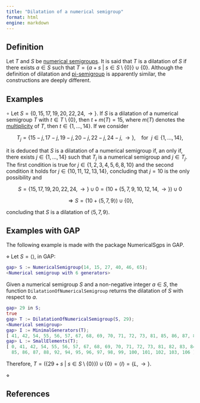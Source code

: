 ```yaml
---
title: "Dilatation of a numerical semigroup"
format: html
engine: markdown
---
```


<!-- Dilatations_of_NS_V_Barucci -->

## Definition

Let $T$ and $S$ be [numerical semigroups](Numerical-semigroup.qmd). It is said that $T$ is a dilatation of $S$ if there exists $a \in S$ such that $T = \{a + s ~ | ~ s \in S \setminus \{0\}\} \cup \{0\}$. Although the definition of dilatation and [pi-semigroup](Pi-semigroup.qmd) is apparently similar, the constructions are deeply different.

## Examples

$\circ$ Let $S = \{0, 15, 17, 19, 20, 22, 24, \rightarrow \}$. If $S$ is a dilatation of a numerical semigroup $T$ with $t \in T \setminus \{0\}$, then $t + m(T) = 15$, where $m(T)$ denotes the [multiplicity](../Basic-concepts/Multiplicity.qmd) of $T$, then $t \in \{1, \ldots, 14\}$. If we consider

$$
T_j = \{15-j, 17-j, 19-j, 20-j, 22-j, 24-j, \rightarrow\}, ~~~~ \text{for } ~ j \in \{1, \ldots, 14\},
$$

it is deduced that $S$ is a dilatation of a numerical semigroup if, an only if, there exists $j \in \{1, \ldots, 14\}$ such that $T_j$ is a numerical semigroup and $j \in T_j$. The first condition is true for $j \in \{1, 2, 3, 4, 5, 6, 8, 10\}$ and the second condition it holds for $j \in \{10, 11, 12, 13, 14\}$, concluding that $j = 10$ is the only possibility and

$$ 
S = \{15, 17, 19, 20, 22, 24, \rightarrow \} \cup {0} = (10 + \{5,7,9,10,12,14, \rightarrow\}) \cup {0}
$$

$$
\Longrightarrow S = (10 + \langle 5,7,9 \rangle) \cup \{0\},
$$

concluding that $S$ is a dilatation of $\langle 5, 7, 9 \rangle$.

## Examples with GAP

The following example is made with the package NumericalSgps in GAP.

$\diamond$ Let $S = \langle \rangle$, in GAP:

``` gap
gap> S := NumericalSemigroup(14, 15, 27, 40, 46, 65);
<Numerical semigroup with 6 generators>
```

Given a numerical semigroup $S$ and a non-negative integer $a \in S$, the function `DilatationOfNumericalSemigroup` returns the dilatation of $S$ with respect to $a$.

``` gap
gap> 29 in S;
true
gap> T := DilatationOfNumericalSemigroup(S, 29);
<Numerical semigroup>
gap> I := MinimalGenerators(T);
[ 41, 42, 54, 55, 56, 57, 67, 68, 69, 70, 71, 72, 73, 81, 85, 86, 87, 88, 92, 94, 100, 101, 102, 103, 106, 107, 116, 117, 118, 119, 120, 131, 132 ]
gap> L := SmallElements(T);
[ 0, 41, 42, 54, 55, 56, 57, 67, 68, 69, 70, 71, 72, 73, 81, 82, 83, 84,
  85, 86, 87, 88, 92, 94, 95, 96, 97, 98, 99, 100, 101, 102, 103, 106 ]
```

Therefore, $T = (\{29 + s ~ | ~ s \in S \setminus \{0\}\}) \cup \{0\} = \langle I \rangle = \{L, \rightarrow\}$.



$\diamond$

## References
